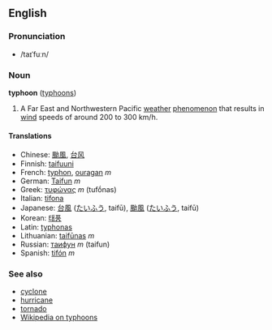 ==English==
===Pronunciation===
*/taɪˈfuːn/

===Noun===
'''typhoon''' ([[typhoons]])

#A Far East and Northwestern Pacific [[weather]] [[phenomenon]] that results in [[wind]] speeds of around 200 to 300 km/h.

====Translations====
*Chinese: [[颱風]], [[台风]]
*Finnish: [[taifuuni]]
*French: [[typhon]], [[ouragan]] ''m''
*German: [[Taifun]] ''m''
*Greek: [[τυφώνας]] ''m'' (tufṓnas)
*Italian: [[tifona]]
*Japanese: [[台風]] ([[たいふう]], taifū), [[颱風]] ([[たいふう]], taifū)
*Korean: [[태풍]]
*Latin: [[typhonas]] 
*Lithuanian: [[taifūnas]] ''m''
*Russian: [[таифун]] ''m'' (taifun)
*Spanish: [[tifón]] ''m''

===See also===
*[[cyclone]]
*[[hurricane]]
*[[tornado]]
*[[w:Typhoon|Wikipedia on typhoons]]
